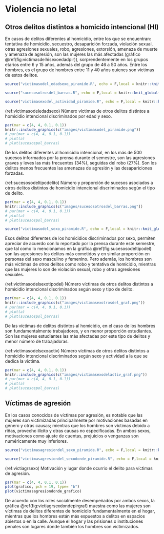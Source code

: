 # Violencia no letal

## Otros delitos distintos a homicido intencional (HI)

En casos de delitos diferentes al homicidio, entre los que se encuentran: tentativa de homicidio, secuestro, desaparición forzada, violación sexual, otras agresiones sexuales, robo, agresiones, extorsión, amenaza de muerte y amenaza de agresión, son las mujeres las más afectadas (gráfico \@ref(fig:victimasdelhisexoedadpir)), sorprendentemente en los grupos etarios entre 6 y 15 años, además del grupo de 46 a 50 años. Entre los hombres, es el grupo de hombres entre 11 y 40 años quienes son víctimas de estos delitos.

```r
source("victimasodel_edadsexo_piramide.R", echo = F,local = knitr::knit_global())
```


```r
source("sucesosotrosdel_barras.R", echo = F,local = knitr::knit_global())
```


```r
source("victimasexodel_actividad_piramide.R", echo = F,local = knitr::knit_global())
```

(ref:victimasodeledadsexo) Número víctimas de otros delitos distintos a homicidio intencional discriminados por edad y sexo.

```r
par(mar = c(4, 4, 0.1, 0.1))
knitr::include_graphics(c("images/victimasodel_piramide.png"))
# par(mar = c(4, 4, 0.1, 0.1))
# plot(a)
# plot(sucesospol_barras)
```

De los delitos diferentes al homicidio intencional, en los más de 500 sucesos informados por la prensa durante el semestre, son las agresiones graves y leves las más frecuentes (34%), seguidas del robo (27%). Son los delitos menos frecuentes las amenazas de agresión y las desapariciones forzadas.

(ref:sucesosodeltipodelito) Número y proporción de sucesos asociados a otros delitos distintos de homicidio intencional discriminados según el tipo de delito.

```r
par(mar = c(4, 4, 0.1, 0.1))
knitr::include_graphics(c("images/sucesosotrosdel_barras.png"))
# par(mar = c(4, 4, 0.1, 0.1))
# plot(a)
# plot(sucesospol_barras)
```


```r
source("victimasodel_sexo_piramide.R", echo = F,local = knitr::knit_global())
```

Esos delitos diferentes de los homicidios discriminados por sexo, permiten apreciar de acuerdo con lo reportado por la prensa durante este semestre, que tal como lo mencionamos en la gráfica \@ref(fig:sucesosodeltipodel) son las agresiones los delitos más cometidos y en similar proporción en personas del sexo masculino y femenino. Pero además, los hombres son más víctimas de otros delitos como robo y tentativa de homicidio, mientras que las mujeres lo son de violación sexual, robo y otras agresiones sexuales.

(ref:victimasodelsexotipodel) Número víctimas de otros delitos distintos a homicidio intencional discriminados según sexo y tipo de delito.

```r
par(mar = c(4, 4, 0.1, 0.1))
knitr::include_graphics(c("images/victimasexotrosdel_graf.png"))
# par(mar = c(4, 4, 0.1, 0.1))
# plot(a)
# plot(sucesospol_barras)
```

De las víctimas de delitos distintos al homicidio, en el caso de los hombres son fundamentalmente trabajadores, y en menor proporción estudiantes. Son las mujeres estudiantes las más afectadas por este tipo de delitos y menor número de trabajadoras.

(ref:victimasodelsexoactiv) Número víctimas de otros delitos distintos a homicidio intencional discriminados según sexo y actividad a la que se dedica la víctima.

```r
par(mar = c(4, 4, 0.1, 0.1))
knitr::include_graphics(c("images/victimasexodelactiv_graf.png"))
# par(mar = c(4, 4, 0.1, 0.1))
# plot(a)
# plot(sucesospol_barras)
```

## Víctimas de agresión

En los casos conocidos de víctimas por agresión, es notable que las mujeres son victimizadas principalmente por motivaciones basadas en género y otras causas; mientras que los hombres son víctimas debido a riñas, provecho ilícito y otras causas no especificadas. En ambos sexos, motivaciones como ajuste de cuentas, prejuicios o venganzas son numéricamente muy inferiores.

```r
source("victimasagresiondel_sexo_piramide.R", echo = F,local = knitr::knit_global())
```


```r
source("victimasagresiondel_sexodonde_piramide.R", echo = F,local = knitr::knit_global())
```


(ref:victiagrsexo) Motivación y lugar donde ocurrio el delito para víctimas de agresión.

```r
par(mar = c(4, 4, 0.1, 0.1))
plot(grafico, pch = 19, type= "b")
plot(victimasagresiondonde_grafico)
```

De acuerdo con los roles socialmente desempeñados por ambos sexos, la gráfica \@ref(fig:victiagrsexdondepirgraf) muestra como las mujeres son víctimas de delitos diferentes de homicidio fundamentalmente en el hogar, mientras que los hombres están más expuestos a delitos en espacios abiertos o en la calle. Aunque el hogar y las prisiones o instituciones penales son lugares donde también los hombres son victimizados.

